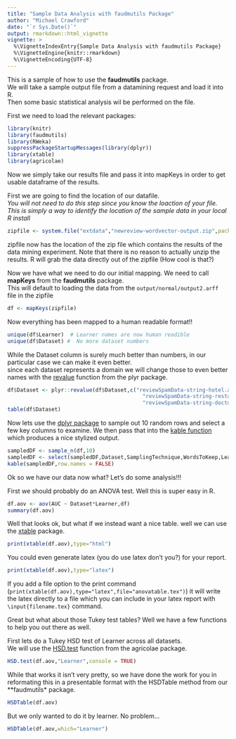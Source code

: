 ```yaml
---
title: "Sample Data Analysis with faudmutils Package"
author: "Michael Crawford"
date: "`r Sys.Date()`"
output: rmarkdown::html_vignette
vignette: >
  %\VignetteIndexEntry{Sample Data Analysis with faudmutils Package}
  %\VignetteEngine{knitr::rmarkdown}
  %\VignetteEncoding{UTF-8}
---
```


This is a sample of how to use the **faudmutils** package.  
We will take a sample output file from a datamining request and load it into R.  
Then some basic statistical analysis wil be performed on the file.

First we need to load the relevant packages:

```r
library(knitr)
library(faudmutils)
library(RWeka)
suppressPackageStartupMessages(library(dplyr))
library(xtable)
library(agricolae)
```

Now we simply take our results file and pass it into mapKeys in order to get usable dataframe of the results.

First we are going to find the location of our datafile.  
*You will not need to do this step since you know the loaction of your file.  This is simply a way to identify the location of the sample data in your local R install*

```r
zipfile <- system.file("extdata","newreview-wordvector-output.zip",package="faudmutils")
```

zipfile now has the location of the zip file which contains the results of the data mining experiment.  Note that there is no reason to actually unzip the results.  R will grab the data directly out of the zipfile (How cool is that?)

Now we have what we need to do our initial mapping.  We need to call **mapKeys** from the **faudmutils** package.  
This will default to loading the data from the `output/normal/output2.arff` file in the zipfile

```r
df <- mapKeys(zipfile)
```

Now everything has been mapped to a human readable format!!

```r
unique(df$Learner)  # Learner names are now human readible
unique(df$Dataset) #  No more dataset numbers
```

While the Dataset column is surely much better than numbers, in our particular case we can make it even better.  
since each dataset represents a domain we will change those to even better names with the 
[revalue](http://www.inside-r.org/packages/cran/plyr/docs/revalue) function from the plyr package.

```r
df$Dataset <- plyr::revalue(df$Dataset,c("reviewSpamData-string-hotel.arff"="hotel",
                                           "reviewSpamData-string-restaurant.arff"="restraunt",
                                           "reviewSpamData-string-doctor.arff"="doctor"))
table(df$Dataset)
```



Now lets use the [dplyr package](https://cran.rstudio.com/web/packages/dplyr/vignettes/introduction.html)  to sample out 10
random rows and select a few key columns to examine.  We then pass that into the 
[kable function](http://www.inside-r.org/packages/cran/knitr/docs/kable) which produces a nice stylized output.

```r
sampledDF <- sample_n(df,10)
sampledDF <- select(sampledDF,Dataset,SamplingTechnique,WordsToKeep,Learner,AUC)
kable(sampledDF,row.names = FALSE)
```

Ok so we have our data now what?  Let's do some analysis!!!

First we should probably do an ANOVA test.  Well this is super easy in R.

```r
df.aov <- aov(AUC ~ Dataset*Learner,df)
summary(df.aov)
```

Well that looks ok, but what if we instead want a nice table.  well we can use the 
[xtable](https://cran.r-project.org/web/packages/xtable/xtable.pdf) package.


```r
print(xtable(df.aov),type="html")
```

You could even generate latex (you do use latex don't you?) for your report.

```r
print(xtable(df.aov),type="latex")
```

If you add a file option to the print command (` print(xtable(df.aov),type="latex",file="anovatable.tex")`) it will write the latex directly to a file which you can
include in your latex report with `\input{filename.tex}` command.


Great but what about those Tukey test tables?  Well we have a few functions to help you out there as well.

First lets do a Tukey HSD test of Learner across all datasets.  
We will use the [HSD.test](http://www.inside-r.org/packages/cran/agricolae/docs/HSD.test) 
function from the agricolae package.

```r
HSD.test(df.aov,"Learner",console = TRUE)
```

While that works it isn't very pretty, so we have done the work for you in reformating this in a presentable format
with the HSDTable method from our **faudmutils* package.

```r
HSDTable(df.aov)
```

But we only wanted to do it by learner.  No problem...

```r
HSDTable(df.aov,which="Learner")
```


